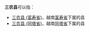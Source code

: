 '''三农县'''可以指：
*[[三农县_(富寿省)|三农县 (富寿省)]]，越南[[富寿省|富寿省]]下属的县
*[[三农县_(同塔省)|三农县 (同塔省)]]，越南[[同塔省|同塔省]]下属的县
{{消歧义|S|Cat=三字亚洲县名消歧义}}